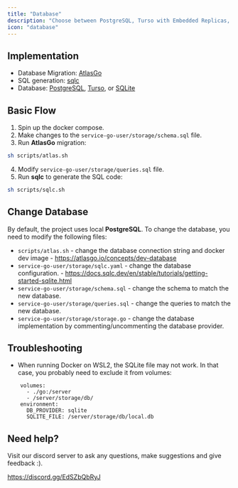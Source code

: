 ```yaml
---
title: "Database"
description: "Choose between PostgreSQL, Turso with Embedded Replicas, or SQLite"
icon: "database"
---
```


## Implementation

- Database Migration: [AtlasGo](https://atlasgo.io/docs)
- SQL generation: [sqlc](https://sqlc.dev)
- Database: [PostgreSQL](https://www.postgresql.org/), [Turso](https://turso.tech/), or [SQLite](https://www.sqlite.org/index.html)

## Basic Flow

1. Spin up the docker compose.
2. Make changes to the `service-go-user/storage/schema.sql` file.
3. Run **AtlasGo** migration:

```bash
sh scripts/atlas.sh
```

4. Modify `service-go-user/storage/queries.sql` file.
5. Run **sqlc** to generate the SQL code:

```bash
sh scripts/sqlc.sh
```

## Change Database

By default, the project uses local **PostgreSQL**. To change the database, you need to modify the following files:

- `scripts/atlas.sh` - change the database connection string and docker dev image - https://atlasgo.io/concepts/dev-database
- `service-go-user/storage/sqlc.yaml` - change the database configuration. - https://docs.sqlc.dev/en/stable/tutorials/getting-started-sqlite.html
- `service-go-user/storage/schema.sql` - change the schema to match the new database.
- `service-go-user/storage/queries.sql` - change the queries to match the new database.
- `service-go-user/storage/storage.go` - change the database implementation by commenting/uncommenting the database provider.

## Troubleshooting

- When running Docker on WSL2, the SQLite file may not work. In that case, you probably need to exclude it from volumes:

```
    volumes:
      - ./go:/server
      - /server/storage/db/
    environment:
      DB_PROVIDER: sqlite
      SQLITE_FILE: /server/storage/db/local.db
```

## Need help?

Visit our discord server to ask any questions, make suggestions and give feedback :).

https://discord.gg/EdSZbQbRyJ
